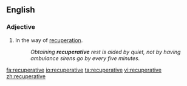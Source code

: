 ==English==

===Adjective===
{{en-adj}}

#In the way of [[recuperation]].
#:''Obtaining '''recuperative''' rest is aided by quiet, not by having ambulance sirens go by every five minutes.''

[[fa:recuperative]]
[[io:recuperative]]
[[ta:recuperative]]
[[vi:recuperative]]
[[zh:recuperative]]